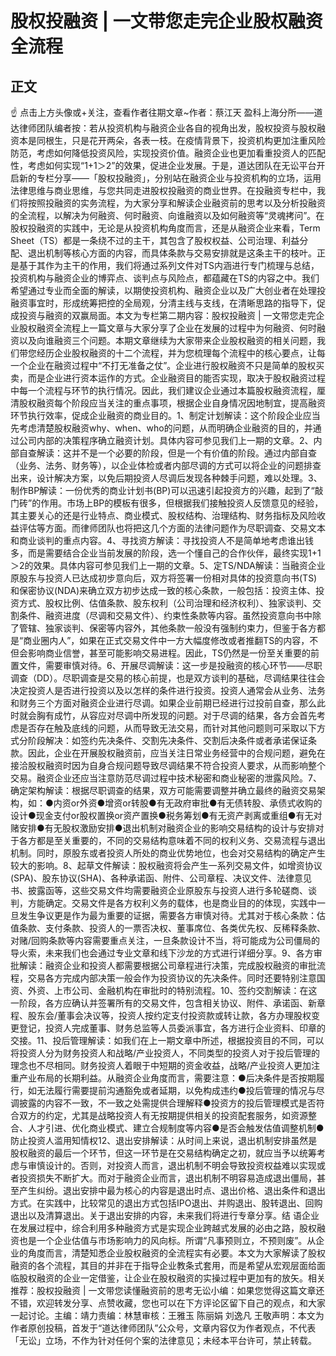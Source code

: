 # 股权投融资 | 一文带您走完企业股权融资全流程
## 正文
☝ 点击上方头像或+关注，查看作者往期文章~作者：蔡江天 盈科上海分所——道达律师团队编者按：若从投资机构与融资企业各自的视角出发，股权投资与股权融资本是同根生，只是花开两朵，各表一枝。在疫情背景下，投资机构更加注重风险防范，考虑如何降低投资风险，实现投资价值。融资企业也更加看重投资人的匹配性，考虑如何实现“1+1＞2”的效果，促进企业发展。于是，道达团队在无讼平台开启新的专栏分享——「股权投融资」，分别站在融资企业与投资机构的立场，运用法律思维与商业思维，与您共同走进股权投融资的商业世界。在投融资专栏中，我们将按照投融资的实务流程，为大家分享和解读企业融资前的思考以及分析投融资的全流程，以解决为何融资、何时融资、向谁融资以及如何融资等“灵魂拷问”。在股权投融资的实践中，无论是从投资机构角度而言，还是从融资企业来看，Term Sheet（TS）都是一条绕不过的主干，其包含了股权权益、公司治理、利益分配、退出机制等核心方面的内容，而具体条款与交易安排就是这条主干的枝叶。正是基于其作为主干的作用，我们将通过系列文件对TS内涵进行专门梳理与总结，投资机构与融资企业的博弈点、谈判点与风险点，都蕴藏在TS的内容之中。我们希望通过专业而全面的解读，以期使投资机构、融资企业以及广大创业者在处理投融资事宜时，形成统筹把控的全局观，分清主线与支线，在清晰思路的指导下，促成投资与融资的双赢局面。本文为专栏第二期内容：股权投融资 | 一文带您走完企业股权融资全流程上一篇文章与大家分享了企业在发展的过程中为何融资、何时融资以及向谁融资三个问题。本期文章继续为大家带来企业股权融资的相关问题，我们带您经历企业股权融资的十二个流程，并为您梳理每个流程中的核心要点，让每一个企业在融资过程中“不打无准备之仗”。企业进行股权融资不只是简单的股权买卖，而是企业进行资本运作的方式。企业融资目的能否实现，取决于股权融资过程中每一个流程与环节的执行情况。因此，我们建议企业通过本篇股权融资流程，厘清股权融资每个阶段应当关注的重点事项，根据企业自身情况因地制宜，提高融资环节执行效率，促成企业融资的商业目的。1、制定计划解读：这个阶段企业应当先考虑清楚股权融资why、when、who的问题，从而明确企业融资的目的，并通过公司内部的决策程序确立融资计划。具体内容可参见我们上一期的文章。2、内部自查解读：这并不是一个必要的阶段，但是一个有价值的阶段。通过内部自查（业务、法务、财务等），以企业体检或者内部尽调的方式可以将企业的问题排查出来，设计解决方案，以免后期投资人尽调后发现各种棘手问题，难以处理。3、制作BP解读：一份优秀的商业计划书(BP)可以迅速引起投资方的兴趣，起到了“敲门砖”的作用。市场上BP的模板有很多，但根据我们接触投资人反馈意见的经验，其主要关心的还是行业特点、商业模式、股权结构、治理结构、财务指标及风险收益评估等方面。而律师团队也将把这几个方面的法律问题作为尽职调查、交易文本和商业谈判的重点内容。4、寻找资方解读：寻找投资人不是简单地考虑谁出钱多，而是需要结合企业当前发展的阶段，选一个懂自己的合作伙伴，最终实现1+1＞2的效果。具体内容可参见我们上一期的文章。5、定TS/NDA解读：当融资企业原股东与投资人已达成初步意向后，双方将签署一份相对具体的投资意向书(TS)和保密协议(NDA)来确立双方初步达成一致的核心条款，一般包括：投资主体、投资方式、股权比例、估值条款、股东权利（公司治理和经济权利）、独家谈判、交割条件、融资进度（尽调和交易文件）、约束性条款等内容。虽然投资意向书中除了管辖、独家谈判、保密等内容外，其他条款一般没有强制约束力，但鉴于各方都是“商业圈内人”，如果在正式交易文件中一方大幅度修改或者推翻TS的内容，不但会影响商业信誉，甚至可能影响交易进程。因此，TS仍然是一份至关重要的前置文件，需要审慎对待。6、开展尽调解读：这一步是投融资的核心环节——尽职调查（DD）。尽职调查是交易的核心前提，也是双方谈判的基础，尽调结果往往会决定投资人是否进行投资以及以怎样的条件进行投资。投资人通常会从业务、法务和财务三个方面对融资企业进行尽调。如果企业前期已经进行过投前自查，那么此时就会胸有成竹，从容应对尽调中所发现的问题。对于尽调的结果，各方会首先考虑是否存在触及底线的问题，从而导致无法交易，而针对其他问题则可采取以下方式分阶段解决：如签约先决条件、交割先决条件、交割后决条件或者承诺保证条款。因此，企业在开展股权融资前，应当关注日常业务经营中的合规问题，避免在接洽股权融资时因为自身合规问题导致尽调结果不符合投资人要求，从而影响整个交易。融资企业还应当注意防范尽调过程中技术秘密和商业秘密的泄露风险。7、确定架构解读：根据尽职调查的结果，双方可能需要调整并确立最终的融资交易架构，如：●内资or外资●增资or转股●有无政府审批●有无债转股、承债式收购的设计●现金支付or股权置换or资产置换●税务筹划●有无资产剥离或重组●有无对赌安排●有无股权激励安排●退出机制对融资企业的影响交易结构的设计与安排对于各方都是至关重要的，不同的交易结构意味着不同的权利义务、交易流程与退出机制。同时，原股东或者投资人所处的商业优势地位，也会对交易结构的确定产生较大的影响。8、起草文件解读：股权融资将会产生一系列交易文件，如增资协议(SPA)、股东协议(SHA)、各种承诺函、附件、公司章程、决议文件、法律意见书、披露函等，这些交易文件均需要融资企业原股东与投资人进行多轮磋商、谈判，方能确定。交易文件是各方权利义务的载体，也是商业目的的体现，实践中一旦发生争议更是作为最为重要的证据，需要各方审慎对待。尤其对于核心条款：估值条款、支付条款、投资人的一票否决权、董事席位、各类优先权、反稀释条款、对赌/回购条款等内容需要重点关注，一旦条款设计不当，将可能成为公司僵局的导火索，未来我们也会通过专业文章和线下沙龙的方式进行详细分享。9、各方审批解读：融资企业和投资人都需要根据公司章程进行决策，完成股权融资的审批流程，交易各方完成内部决策一般会作为投资协议的先决条件。同时还要特别注意国资、外资、上市公司、金融机构在审批时的特别流程。10、签约交割解读：在这一阶段，各方应确认并签署所有的交易文件，包含相关协议、附件、承诺函、新章程、股东会/董事会决议等，投资人按约定支付投资款或转让款，各方办理股权变更登记，投资人完成董事、财务总监等人员委派事宜，各方进行企业资料、印章的交接。11、投后管理解读：如我们在上一期文章中所述，根据投资目的不同，可以将投资人分为财务投资人和战略/产业投资人，不同类型的投资人对于投后管理的理念也不尽相同。财务投资人着眼于中短期的资金收益，战略/产业投资人更加注重产业布局的长期利益。从融资企业角度而言，需要注意：●后决条件是否按期履行，如无法履行需要提前沟通豁免或者延期，以免构成违约●投后管理的情况与尽调披露的内容不一致，不一致之处需提供合理解释●投资方的投后管理模式是否符合双方的约定，尤其是战略投资人有无按期提供相关的投资配套服务，如资源整合、人才引进、优化商业模式、建立合规制度等内容●是否会触发估值调整机制●防止投资人滥用知情权12、退出安排解读：从时间上来说，退出机制安排虽然是股权融资的最后一个环节，但这一环节是在交易结构确定之初，就应当予以统筹考虑与审慎设计的。否则，对投资人而言，退出机制不明会导致投资权益难以实现或者投资损失不断扩大。而对于融资企业而言，退出机制不明容易造成退出僵局，甚至产生纠纷。退出安排中最为核心的内容是退出时点、退出价格、退出条件和退出方式。在实践中，比较常见的退出方式包括IPO退出、并购退出、股转退出、回购退出以及清算退出。关于退出安排的内容，未来我们将进行专章分享。结 语企业在发展过程中，综合利用多种融资方式是实现企业跨越式发展的必由之路，股权融资也是一个企业估值与市场影响力的风向标。所谓“凡事预则立，不预则废”。从企业的角度而言，清楚知悉企业股权融资的全流程实有必要。本文为大家解读了股权融资的各个流程，其目的并非在于指导企业教条式套用，而是希望从宏观层面给面临股权融资的企业一定借鉴，让企业在股权融资的实操过程中更加有的放矢。相关推荐：股权投融资 | 一文带您读懂融资前的思考无讼小编：如果您觉得这篇文章还不错，欢迎转发分享、点赞收藏，您也可以在下方评论区留下自己的观点，和大家一起讨论。主编：靖力责编：林慧审核：王雅玉 陈丽娟 刘逸凡 王敬声明：本文为作者原创投稿，首发于“道达律师团队”公众号，文章内容仅为作者观点，不代表「无讼」立场，不作为针对任何个案的法律意见；未经本平台许可，禁止转载。